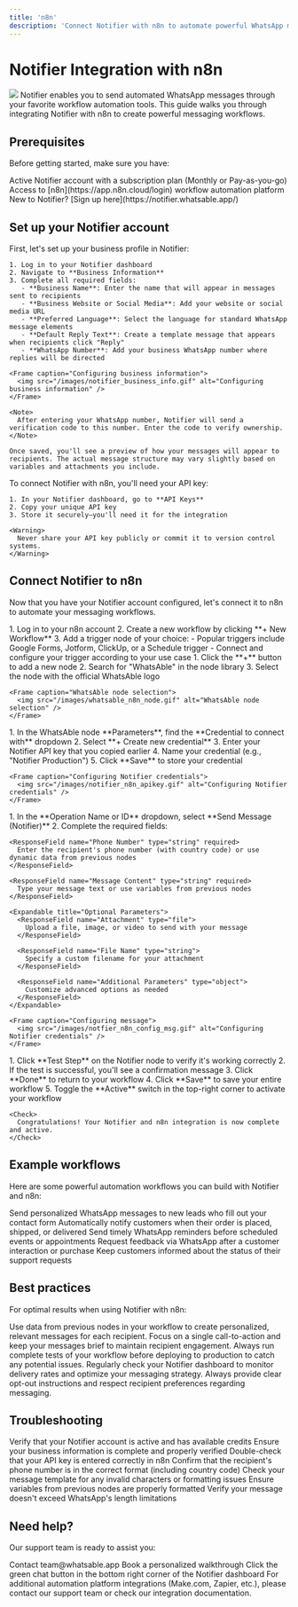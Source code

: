 ```yaml
---
title: 'n8n'
description: 'Connect Notifier with n8n to automate powerful WhatsApp messaging workflows'
---
```


# Notifier Integration with n8n

<Frame caption="Automate your WhatsApp messaging workflows with n8n and Notifier">
  <img src="/images/notifier_n8n_svg.svg" className="rounded-xl" />
</Frame>

<Info>
  Notifier enables you to send automated WhatsApp messages through your favorite workflow automation tools. This guide walks you through integrating Notifier with n8n to create powerful messaging workflows.
</Info>

## Prerequisites

Before getting started, make sure you have:

<CardGroup cols={2}>
  <Card title="Notifier Account" icon="user">
    Active Notifier account with a subscription plan (Monthly or Pay-as-you-go)
  </Card>
  <Card title="n8n Account" icon="user">
    Access to [n8n](https://app.n8n.cloud/login) workflow automation platform
  </Card>
</CardGroup>

<Tip>
  New to Notifier? [Sign up here](https://notifier.whatsable.app/)
</Tip>

## Set up your Notifier account

<Steps>
  <Step title="Configure your business information">
    First, let's set up your business profile in Notifier:
    
    1. Log in to your Notifier dashboard
    2. Navigate to **Business Information**
    3. Complete all required fields:
       - **Business Name**: Enter the name that will appear in messages sent to recipients
       - **Business Website or Social Media**: Add your website or social media URL
       - **Preferred Language**: Select the language for standard WhatsApp message elements
       - **Default Reply Text**: Create a template message that appears when recipients click "Reply"
       - **WhatsApp Number**: Add your business WhatsApp number where replies will be directed

    <Frame caption="Configuring business information">
      <img src="/images/notifier_business_info.gif" alt="Configuring business information" />
    </Frame>

    <Note>
      After entering your WhatsApp number, Notifier will send a verification code to this number. Enter the code to verify ownership.
    </Note>
    
    Once saved, you'll see a preview of how your messages will appear to recipients. The actual message structure may vary slightly based on variables and attachments you include.
    
  </Step>
  
  <Step title="Get your API key">
    To connect Notifier with n8n, you'll need your API key:
    
    1. In your Notifier dashboard, go to **API Keys**
    2. Copy your unique API key
    3. Store it securely—you'll need it for the integration
    
    <Warning>
      Never share your API key publicly or commit it to version control systems.
    </Warning>
  </Step>
</Steps>

## Connect Notifier to n8n

Now that you have your Notifier account configured, let's connect it to n8n to automate your messaging workflows.

<Steps>
  <Step title="Set up your n8n workflow">
    1. Log in to your n8n account
    2. Create a new workflow by clicking **+ New Workflow**
    3. Add a trigger node of your choice:
       - Popular triggers include Google Forms, Jotform, ClickUp, or a Schedule trigger
       - Connect and configure your trigger according to your use case
  </Step>
  
  <Step title="Add the WhatsAble node">
    1. Click the **+** button to add a new node
    2. Search for "WhatsAble" in the node library
    3. Select the node with the official WhatsAble logo

    <Frame caption="WhatsAble node selection">
      <img src="/images/whatsable_n8n_node.gif" alt="WhatsAble node selection" />
    </Frame>

  </Step>
  
  <Step title="Configure Notifier credentials">
    1. In the WhatsAble node **Parameters**, find the **Credential to connect with** dropdown
    2. Select **+ Create new credential**
    3. Enter your Notifier API key that you copied earlier
    4. Name your credential (e.g., "Notifier Production")
    5. Click **Save** to store your credential

    <Frame caption="Configuring Notifier credentials">
      <img src="/images/notifier_n8n_apikey.gif" alt="Configuring Notifier credentials" />
    </Frame>

  </Step>
  
  <Step title="Configure your message">
    1. In the **Operation Name or ID** dropdown, select **Send Message (Notifier)**
    2. Complete the required fields:
    
    <ResponseField name="Phone Number" type="string" required>
      Enter the recipient's phone number (with country code) or use dynamic data from previous nodes
    </ResponseField>
    
    <ResponseField name="Message Content" type="string" required>
      Type your message text or use variables from previous nodes
    </ResponseField>
    
    <Expandable title="Optional Parameters">
      <ResponseField name="Attachment" type="file">
        Upload a file, image, or video to send with your message
      </ResponseField>
      
      <ResponseField name="File Name" type="string">
        Specify a custom filename for your attachment
      </ResponseField>
      
      <ResponseField name="Additional Parameters" type="object">
        Customize advanced options as needed
      </ResponseField>
    </Expandable>
     
    <Frame caption="Configuring message">
      <img src="/images/notfier_n8n_config_msg.gif" alt="Configuring Notifier credentials" />
    </Frame>  
  </Step>
  
  <Step title="Test and activate your workflow">
    1. Click **Test Step** on the Notifier node to verify it's working correctly
    2. If the test is successful, you'll see a confirmation message
    3. Click **Done** to return to your workflow
    4. Click **Save** to save your entire workflow
    5. Toggle the **Active** switch in the top-right corner to activate your workflow

    <Check>
      Congratulations! Your Notifier and n8n integration is now complete and active.
    </Check>
  </Step>
</Steps>

## Example workflows

Here are some powerful automation workflows you can build with Notifier and n8n:

<CardGroup cols={2}>
  <Card title="Lead Nurturing" icon="user-plus">
    Send personalized WhatsApp messages to new leads who fill out your contact form
  </Card>
  <Card title="Order Confirmations" icon="box-check">
    Automatically notify customers when their order is placed, shipped, or delivered
  </Card>
  <Card title="Event Reminders" icon="calendar">
    Send timely WhatsApp reminders before scheduled events or appointments
  </Card>
  <Card title="Customer Feedback" icon="message-dots">
    Request feedback via WhatsApp after a customer interaction or purchase
  </Card>
  <Card title="Support Ticket Updates" icon="ticket">
    Keep customers informed about the status of their support requests
  </Card>
</CardGroup>

## Best practices

For optimal results when using Notifier with n8n:

<AccordionGroup>
  <Accordion title="Personalize your messages" icon="user-check">
    Use data from previous nodes in your workflow to create personalized, relevant messages for each recipient.
  </Accordion>
  
  <Accordion title="Keep messages concise" icon="text-size">
    Focus on a single call-to-action and keep your messages brief to maintain recipient engagement.
  </Accordion>
  
  <Accordion title="Test thoroughly" icon="flask">
    Always run complete tests of your workflow before deploying to production to catch any potential issues.
  </Accordion>
  
  <Accordion title="Monitor performance" icon="chart-line">
    Regularly check your Notifier dashboard to monitor delivery rates and optimize your messaging strategy.
  </Accordion>
  
  <Accordion title="Respect privacy" icon="shield-check">
    Always provide clear opt-out instructions and respect recipient preferences regarding messaging.
  </Accordion>
</AccordionGroup>

## Troubleshooting

<AccordionGroup>
  <Accordion title="Message not being sent?" icon="circle-exclamation">
    <Steps>
      <Step title="Check account status">
        Verify that your Notifier account is active and has available credits
      </Step>
      <Step title="Verify business information">
        Ensure your business information is complete and properly verified
      </Step>
      <Step title="Confirm API key">
        Double-check that your API key is entered correctly in n8n
      </Step>
      <Step title="Validate phone number">
        Confirm that the recipient's phone number is in the correct format (including country code)
      </Step>
    </Steps>
  </Accordion>
  
  <Accordion title="Formatting issues in messages?" icon="text-slash">
    <Steps>
      <Step title="Review template">
        Check your message template for any invalid characters or formatting issues
      </Step>
      <Step title="Variable formatting">
        Ensure variables from previous nodes are properly formatted
      </Step>
      <Step title="Message length">
        Verify your message doesn't exceed WhatsApp's length limitations
      </Step>
    </Steps>
  </Accordion>
</AccordionGroup>

## Need help?

Our support team is ready to assist you:

<CardGroup cols={3}>
  <Card title="Email support" icon="envelope" href="mailto:team@whatsable.app">
    Contact team@whatsable.app
  </Card>
  <Card title="Schedule a demo" icon="calendar" href="https://tidycal.com/axelmeta/notifier-systems-demo">
    Book a personalized walkthrough
  </Card>
  <Card title="Live chat" icon="message-dots" href="">
    Click the green chat button in the bottom right corner of the Notifier dashboard
  </Card>
</CardGroup>

<Info>
  For additional automation platform integrations (Make.com, Zapier, etc.), please contact our support team or check our integration documentation.
</Info>
